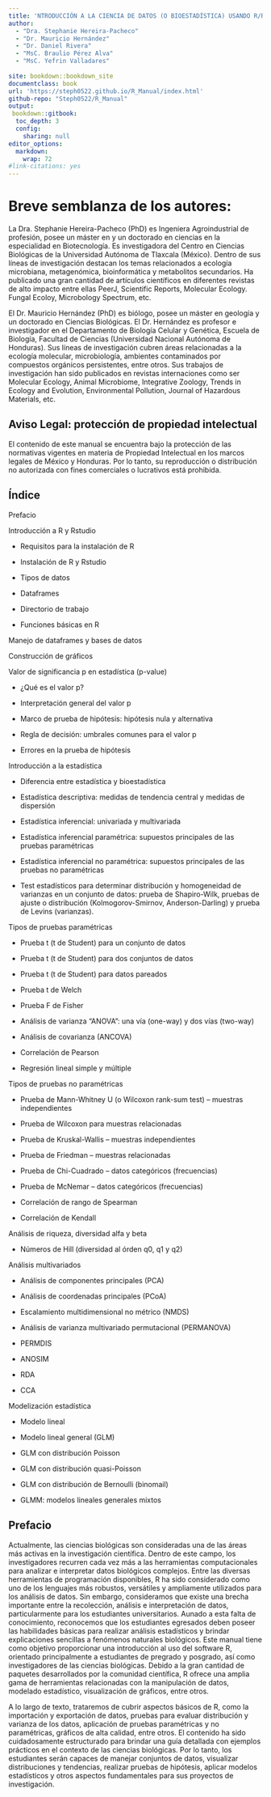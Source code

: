 ---
title: 'NTRODUCCIÓN A LA CIENCIA DE DATOS (O BIOESTADÍSTICA) USANDO R/RSTUDIO '
author:
  - "Dra. Stephanie Hereira-Pacheco"
  - "Dr. Mauricio Hernández" 
  - "Dr. Daniel Rivera"
  - "MsC. Braulio Pérez Alva" 
  - "MsC. Yefrin Valladares"
  
site: bookdown::bookdown_site
documentclass: book
url: 'https://steph0522.github.io/R_Manual/index.html'
github-repo: "Steph0522/R_Manual"
output:
 bookdown::gitbook:
  toc_depth: 3 
  config:
    sharing: null
editor_options: 
  markdown: 
    wrap: 72
#link-citations: yes
---

# Breve semblanza de los autores:  {-}

La Dra. Stephanie Hereira-Pacheco (PhD) es Ingeniera Agroindustrial de profesión, posee un máster en y un doctorado en ciencias en la especialidad en Biotecnología. Es investigadora del Centro en Ciencias Biológicas de la Universidad Autónoma de Tlaxcala (México). Dentro de sus líneas de investigación destacan los temas relacionados a ecología microbiana, metagenómica, bioinformática y metabolitos secundarios. Ha publicado una gran cantidad de artículos científicos en diferentes revistas de alto impacto entre ellas PeerJ, Scientific Reports, Molecular Ecology. Fungal Ecoloy, Microbology Spectrum, etc.  

 

El Dr. Mauricio Hernández (PhD) es biólogo, posee un máster en geología y un doctorado en Ciencias Biológicas. El Dr. Hernández es profesor e investigador en el Departamento de Biología Celular y Genética, Escuela de Biología, Facultad de Ciencias (Universidad Nacional Autónoma de Honduras). Sus líneas de investigación cubren áreas relacionadas a la ecología molecular, microbiología, ambientes contaminados por compuestos orgánicos persistentes, entre otros. Sus trabajos de investigación han sido publicados en revistas internaciones como ser Molecular Ecology, Animal Microbiome, Integrative Zoology, Trends in Ecology and Evolution, Environmental Pollution, Journal of Hazardous Materials, etc. 

 

## Aviso Legal: protección de propiedad intelectual {-}

El contenido de este manual se encuentra bajo la protección de las normativas vigentes en materia de Propiedad Intelectual en los marcos legales de México y Honduras. Por lo tanto, su reproducción o distribución no autorizada con fines comerciales o lucrativos está prohibida. 


## Índice 

Prefacio 

Introducción a R y Rstudio

- Requisitos para la instalación de R

- Instalación de R y Rstudio 

- Tipos de datos 

- Dataframes 

- Directorio de trabajo 

- Funciones básicas en R 

Manejo de dataframes y bases de datos 

Construcción de gráficos 

Valor de significancia p en estadística (p-value) 

- ¿Qué es el valor p? 

- Interpretación general del valor p 

- Marco de prueba de hipótesis: hipótesis nula y alternativa 

- Regla de decisión: umbrales comunes para el valor p 

- Errores en la prueba de hipótesis 

Introducción a la estadística 

- Diferencia entre estadística y bioestadística 

- Estadística descriptiva: medidas de tendencia central y medidas de dispersión 

- Estadística inferencial: univariada y multivariada 

- Estadística inferencial paramétrica: supuestos principales de las pruebas paramétricas 

- Estadística inferencial no paramétrica: supuestos principales de las pruebas no paramétricas 

- Test estadísticos para determinar distribución y homogeneidad de varianzas en un conjunto de datos: prueba de Shapiro-Wilk, pruebas de ajuste o distribución (Kolmogorov-Smirnov, Anderson-Darling) y prueba de Levins (varianzas). 

Tipos de pruebas paramétricas 

- Prueba t (t de Student) para un conjunto de datos 

- Prueba t (t de Student) para dos conjuntos de datos 

- Prueba t (t de Student) para datos pareados 

- Prueba t de Welch 

- Prueba F de Fisher 

- Análisis de varianza “ANOVA”: una vía (one-way) y dos vías (two-way) 

- Análisis de covarianza (ANCOVA) 

- Correlación de Pearson 

- Regresión lineal simple y múltiple 

Tipos de pruebas no paramétricas 

- Prueba de Mann-Whitney U (o Wilcoxon rank-sum test) – muestras independientes 

- Prueba de Wilcoxon para muestras relacionadas 

- Prueba de Kruskal-Wallis – muestras independientes 

- Prueba de Friedman – muestras relacionadas 

- Prueba de Chi-Cuadrado – datos categóricos (frecuencias) 

- Prueba de McNemar – datos categóricos (frecuencias) 

- Correlación de rango de Spearman 

- Correlación de Kendall 

Análisis de riqueza, diversidad alfa y beta 

- Números de Hill (diversidad al órden q0, q1 y q2) 

Análisis multivariados 

- Análisis de componentes principales (PCA) 

- Análisis de coordenadas principales (PCoA) 

- Escalamiento multidimensional no métrico (NMDS) 

- Análisis de varianza multivariado permutacional (PERMANOVA) 

- PERMDIS 

- ANOSIM 

- RDA 

- CCA 

Modelización estadística 

- Modelo lineal 

- Modelo lineal general (GLM) 

- GLM con distribución Poisson 

- GLM con distribución quasi-Poisson 

- GLM con distribución de Bernoulli (binomail) 

- GLMM: modelos lineales generales mixtos 


##  Prefacio {-}

Actualmente, las ciencias biológicas son consideradas una de las áreas más activas en la investigación científica. Dentro de este campo, los investigadores recurren cada vez más a las herramientas computacionales para analizar e interpretar datos biológicos complejos. Entre las diversas herramientas de programación disponibles, R ha sido considerado como uno de los lenguajes más robustos, versátiles y ampliamente utilizados para los análisis de datos. Sin embargo, consideramos que existe una brecha importante entre la recolección, análisis e interpretación de datos, particularmente para los estudiantes universitarios. Aunado a esta falta de conocimiento, reconocemos que los estudiantes egresados deben poseer las habilidades básicas para realizar análisis estadísticos y brindar explicaciones sencillas a fenómenos naturales biológicos. Este manual tiene como objetivo proporcionar una introducción al uso del software R, orientado principalmente a estudiantes de pregrado y posgrado, así como investigadores de las ciencias biológicas. Debido a la gran cantidad de paquetes desarrollados por la comunidad científica, R ofrece una amplia gama de herramientas relacionadas con la manipulación de datos, modelado estadístico, visualización de gráficos, entre otros. 

A lo largo de texto, trataremos de cubrir aspectos básicos de R, como la importación y exportación de datos, pruebas para evaluar distribución y varianza de los datos, aplicación de pruebas paramétricas y no paramétricas, gráficos de alta calidad, entre otros. El contenido ha sido cuidadosamente estructurado para brindar una guía detallada con ejemplos prácticos en el contexto de las ciencias biológicas. Por lo tanto, los estudiantes serán capaces de manejar conjuntos de datos, visualizar distribuciones y tendencias, realizar pruebas de hipótesis, aplicar modelos estadísticos y otros aspectos fundamentales para sus proyectos de investigación. 

